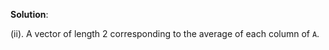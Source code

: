 \color{blue}

**Solution**:

(ii). A vector of length 2 corresponding to the average of each column of `A`.

\color{black}
